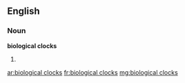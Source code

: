 ==English==

===Noun===
'''biological clocks''' {{p}}

# {{plural of|biological clock|lang=en}}

[[ar:biological clocks]]
[[fr:biological clocks]]
[[mg:biological clocks]]